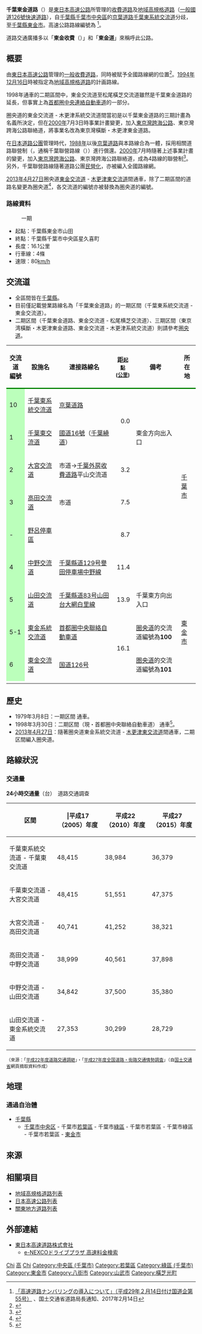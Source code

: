 
{{Infobox_road
|system             = {{JPN}}[[地域高規格道路|東京都市圈快速道路]]<br />（[[收費道路|收費]]）
|徽號               = [[FILE:Chibatogane_Road_Route_Sign.svg|250px]]<br>{{Ja_Route_Sign|126|width=100}}
|highway_name       = {{Ja Exp Route Sign|E82}} 千葉東金道路
|length_km             = 16.1
|established        = 1979年 - 1998年
|starting_terminus  = [[千葉縣|千葉縣]][[千葉市|千葉市]][[中央區_(千葉市)|中央區]]
|ending_terminus    = [[千葉縣|千葉縣]][[東金市|東金市]]
|junction           = [[京葉道路|京葉道路]]<br />[[首都圈中央聯絡自動車道|首都圈中央聯絡自動車道]]（圈央道）
}}
'''千葉東金道路'''（{{jpn|j=千葉東金道路|hg=ちばとうがねどうろ|rm=Chiba-Tōgane dōra|f=y}}）是[[東日本高速公路|東日本高速公路]]所管理的[[收費道路|收費道路]]及[[地域高規格道路|地域高規格道路]]（[[國道126號|一般國道126號]][[快速道路|快速道路]]），自[[千葉縣|千葉縣]][[千葉市|千葉市]][[中央區_(千葉市)|中央區]]的[[京葉道路|京葉道路]][[千葉東系統交流道|千葉東系統交流道]]分歧，至[[千葉縣|千葉縣]][[東金市|東金市]]。高速公路路線編號為 {{Ja Exp Route Sign|E82}} <ref>[http://www.mlit.go.jp/road/sign/numbering/files/numbering_tsuchi002.pdf 「高速道路ナンバリングの導入について」（平成29年２月14日付け国道企第55号）] {{Wayback|url=http://www.mlit.go.jp/road/sign/numbering/files/numbering_tsuchi002.pdf |date=20170217063651 }}、国土交通省道路局長通知、2017年2月14日</ref>。

道路交通廣播多以「'''東金收費'''（{{lang|ja|東金有料／とうがねゆうりょう}}）」和「'''東金道'''」來稱呼此公路。

== 概要 ==
由[[東日本高速公路|東日本高速公路]]管理的[[收費道路|一般收費道路]]，同時被賦予全國路線網的位置<ref>{{Cite web |url=http://www.jehdra.go.jp/pdf/hoyu/h034.pdf |title=道路資産保有及び貸付状況 独立行政法人 日本高速道路保有・債務返済機構 |accessdate=2018-06-29 |archive-date=2018-06-30 |archive-url=https://web.archive.org/web/20180630025146/http://www.jehdra.go.jp/pdf/hoyu/h034.pdf |dead-url=no }}</ref>。[[1994年|1994年]][[12月16日|12月16日]]時被指定為[[地域高規格道路|地域高規格道路]]的計画路線。

1998年通車的二期區間中，東金交流道至松尾橫芝交流道雖然是千葉東金道路的延長，但事實上為[[首都圈中央連絡自動車道|首都圈中央連絡自動車道]]的一部分。

圈央道的東金交流道 - 木更津系統交流道間當初是以千葉東金道路的三期計畫為名義所決定，但在[[2000年|2000年]]7月3日時事業計畫變更，加入[[東京灣跨海公路|東京灣跨海公路]]、東京灣跨海公路聯絡道，將事業名改為東京灣橫斷・木更津東金道路。

在[[日本道路公團|日本道路公團]]管理時代，[[1988年|1988年]]以後[[京葉道路|京葉道路]]與本路線合為一體，採用相關道路聯營制（{{lang|ja|関連道路プール制}}，通稱千葉聯營路線（{{lang|ja|千葉プール路線}}））進行償還。[[2000年|2000年]]7月時隨著上述事業計畫的變更，加入[[東京灣跨海公路|東京灣跨海公路]]、東京灣跨海公路聯絡道，成為4路線的聯營制<ref>{{Cite web |url=http://report.jbaudit.go.jp/org/h11/1999-h11-0595-0.htm |title=会計検査院平成11年度決算検査報告 第8 東京湾アクアラインの運営について |accessdate=2018-06-29 |archive-date=2018-10-05 |archive-url=https://web.archive.org/web/20181005185517/http://report.jbaudit.go.jp/org/h11/1999-h11-0595-0.htm |dead-url=no }}</ref>。另外，千葉聯營路線隨著道路公團[[民營化|民營化]]，亦被編入全國路線網。

[[2013年|2013年]][[4月27日|4月27日]]圈央道[[東金交流道|東金交流道]] - [[木更津東交流道|木更津東交流道]]間通車，除了二期區間的道路名變更為圈央道<ref>{{Cite web |url=http://www.e-nexco.co.jp/pressroom/press_release/kanto/h25/0221b/ |title=千葉東金道路 東金JCT～松尾横芝IC間道路名称の変更のお知らせ |accessdate=2018-06-29 |archive-date=2018-06-30 |archive-url=https://web.archive.org/web/20180630080752/https://www.e-nexco.co.jp/pressroom/press_release/kanto/h25/0221b/ |dead-url=no }}</ref>，各交流道的編號亦被替換為圏央道的編號。

=== 路線資料 ===
:一期
* 起點：千葉縣東金市山田
* 終點：千葉縣千葉市中央區星久喜町
* 長度：16.1公里
* 行車線：4條
* 速限：80[[km/h|km/h]]

== 交流道 ==
* 全區間皆在[[千葉縣|千葉縣]]。
* 目前僅記載營業路線名為「千葉東金道路」的一期区間（千葉東系統交流道 - 東金交流道）。
* 二期区間（千葉東金道路、東金交流道 - 松尾横芝交流道）、三期区間（東京湾橫斷・木更津東金道路、東金交流道 - 木更津系統交流道）則請參考[[首都圈中央聯絡自動車道|圏央道]]。
{| class="wikitable"
|-
!style="border-bottom:3px solid green"|交流道<br/>編號
!style="border-bottom:3px solid green"|設施名
!style="border-bottom:3px solid green"|連接路線名
!style="border-bottom:3px solid green"|距<small>起點</small><br/><small>([[公里|公里]])</small>
!style="border-bottom:3px solid green"|備考
!colspan="2" style="border-bottom:3px solid green"colspan="2"|所在地
|-
!style="background-color:#bfb"|10
|[[千葉東系統交流道|千葉東系統交流道]]
|{{Ja Exp Route Sign|E14}} [[京葉道路|京葉道路]]
|style="text-align:right" rowspan="2"|0.0
|
|rowspan="6"|[[千葉市|千葉市]]
|rowspan="2"|[[中央區_(千葉市)|中央區]]
|-
!style="background-color:#bfb"|1
|[[千葉東交流道|千葉東交流道]]
|[[國道16號|國道16號]]（[[千葉繞道|千葉繞道]]）
|東金方向出入口
|-
!style="background-color:#bfb"|2
|[[大宮交流道|大宮交流道]]
|市道→[[千葉外房收費道路|千葉外房收費道路]]平山交流道
|style="text-align:right"|3.2
|
|[[若葉區|若葉區]]
|-
!style="background-color:#bfb"|3
|[[高田交流道_(千葉東金道路)|高田交流道]]
|市道
|style="text-align:right"|7.5
|
|[[綠区_(千葉市)|綠区]]
|-
!style="background-color:#bfb"|-
|[[野呂停車區|野呂停車區]]
|
|style="text-align:right"|8.7
|
|rowspan="2"|[[若葉区|若葉区]]
|-
!style="background-color:#bfb"|4
|[[中野交流道_(千葉縣)|中野交流道]]
|[[千葉縣道129号譽田停車場中野線|千葉縣道129号譽田停車場中野線]]
|style="text-align:right"|11.4
|
|-
!style="background-color:#bfb"|5
|[[山田交流道_(千葉縣)|山田交流道]]
|[[千葉縣道83号山田台大網白里線|千葉縣道83号山田台大網白里線]]
|style="text-align:right"|13.9
|千葉東方向出入口
|rowspan="3" colspan="2"|[[東金市|東金市]]
|-
!style="background-color:#bfb"|5-1
|[[東金交流道|東金系統交流道]]
|{{Ja Exp Route Sign|C4}} [[首都圈中央聯絡自動車道|首都圈中央聯絡自動車道]]
|style="text-align:right" rowspan="2"|16.1
|[[首都圈中央聯絡自動車道|圈央道]]的交流道編號為'''100'''
|-
!style="background-color:#bfb"|6
|[[東金交流道|東金交流道]]
|[[国道126号|国道126号]]
|[[首都圈中央聯絡自動車道|圏央道]]的交流道編號為'''101'''
|-
|}

== 歷史 ==
* 1979年3月8日：一期区間 通車。
* 1998年3月30日：二期区間（現・首都圈中央聯絡自動車道） 通車<ref name="chibanippo1998331">{{Cite news |title=東金～横芝間身近に 千葉東金道路2期事業開通 |newspaper=千葉日報 |publisher=千葉日報社|date=1998-03-31}}</ref>。
* [[2013年|2013年]][[4月27日|4月27日]]：隨著圈央道東金系統交流道 - [[木更津東交流道|木更津東交流道]]間通車，二期区間編入圈央道。

== 路線狀況 ==
=== 交通量 ===
'''24小時交通量'''（台）　道路交通調查

{| class="wikitable" style="text-align:center"
!区間 !!|平成17（2005）年度!!平成22（2010）年度!!平成27（2015）年度
|-
| 千葉東系統交流道 - 千葉東交流道 || 48,415 || 38,984 || 36,379
|-
| 千葉東交流道 - 大宮交流道 || 48,415 || 51,551 || 47,375
|-
| 大宮交流道 - 高田交流道 || 40,741 || 41,252 || 38,321
|-
| 高田交流道 - 中野交流道 || 38,999 || 40,561 || 37,898
|-
| 中野交流道 - 山田交流道 || 34,842 || 37,500 || 35,380
|-
| 山田交流道 - 東金系統交流道 || 27,353 || 30,299 || 28,729
|}
<small>（來源：「[http://www.mlit.go.jp/road/census/h22-1/ 平成22年度道路交通調砸]{{Wayback|url=http://www.mlit.go.jp/road/census/h22-1/ |date=20170801042208 }}」・「[http://www.mlit.go.jp/road/census/h27/index.html 平成27年度全国道路・街路交通情勢調査]{{Wayback|url=http://www.mlit.go.jp/road/census/h27/index.html |date=20170805090328 }}」（自[[国土交通省|国土交通省]]網頁摘取資料作成）</small>

== 地理 ==
=== 通過自治體 ===
*[[千葉縣|千葉縣]]
** [[千葉市|千葉市]][[中央區_(千葉市)|中央区]] - 千葉市[[若葉區|若葉區]] - 千葉市[[綠區_(千葉市)|綠區]] - 千葉市若葉區 - 千葉市綠區 - 千葉市若葉區 - [[東金市|東金市]]

== 來源 ==
{{Reflist|1}}

== 相關項目 ==
* [[地域高規格道路列表|地域高規格道路列表]]
* [[日本高速公路列表|日本高速公路列表]]
* [[關東地方道路列表|關東地方道路列表]]

== 外部連結 ==
* [http://www.e-nexco.co.jp/ 東日本高速道路株式會社]{{Wayback|url=http://www.e-nexco.co.jp/ |date=20140203074239 }}
** [http://www.driveplaza.com/dp/RouteSearch e-NEXCOドライブプラザ 高速料金検索]{{Wayback|url=http://www.driveplaza.com/dp/RouteSearch |date=20170315210248 }}

{{東日本高速公路}}
{{千葉東金道路}}

[[Category:日本高速公路|Chi]]
[[Category:千葉縣道路|高]]
[[Category:東日本高速公路|Chi]]
[[Category:中央區_(千葉市)|Category:中央區 (千葉市)]]
[[Category:若葉區|Category:若葉區]]
[[Category:綠區_(千葉市)|Category:綠區 (千葉市)]]
[[Category:東金市|Category:東金市]]
[[Category:八街市|Category:八街市]]
[[Category:山武市|Category:山武市]]
[[Category:橫芝光町|Category:橫芝光町]]